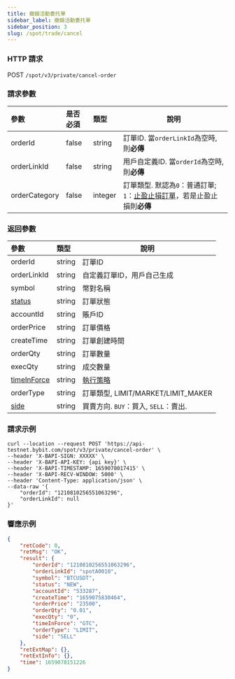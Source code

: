 ```yaml
---
title: 撤銷活動委托單
sidebar_label: 撤銷活動委托單
sidebar_position: 3
slug: /spot/trade/cancel
---
```


### HTTP 請求
POST <code>/spot/v3/private/cancel-order</code>

### 請求參數
| 參數 | 是否必須 | 類型 | 說明|
|:----- |:-------|:-----|------ |
| orderId | false | string | 訂單ID. 當<code>orderLinkId</code>為空時, 則<b>必傳</b> |
| orderLinkId | false | string | 用戶自定義ID. 當<code>orderId</code>為空時, 則<b>必傳</b> |
| orderCategory | false | integer | 訂單類型. 默認為<code>0</code>：普通訂單; <code>1</code>：<a href="https://www.bybit.com/zh-TW/help-center/bybitHC_Article?language=zh_TW&id=000001736">止盈止損訂單</a>，若是止盈止損則<b>必傳</b> |

### 返回參數
| 參數 | 類型 | 說明|
|:----- |:-----|----- |
| orderId | string| 訂單ID |
| orderLinkId | string| 自定義訂單ID，用戶自己生成 |
| symbol | string| 幣對名稱 |
| [status](../enum#orderstatus) | string| 訂單狀態 |
| accountId | string| 賬戶ID |
| orderPrice | string| 訂單價格 |
| createTime | string| 訂單創建時間 |
| orderQty | string| 訂單數量 |
| execQty | string| 成交數量 |
| [timeInForce](../enumtimeinforce) | string| <a href="https://www.bybit.com/zh-TW/help-center/bybitHC_Article?language=zh_TW&id=000001044">執行策略</a> |
| orderType | string| 訂單類型, LIMIT/MARKET/LIMIT_MAKER |
| [side](../enuM#side) | string| 買賣方向. <code>BUY</code>：買入, <code>SELL</code>：賣出. |

### 請求示例

```http
curl --location --request POST 'https://api-testnet.bybit.com/spot/v3/private/cancel-order' \
--header 'X-BAPI-SIGN: XXXXX' \
--header 'X-BAPI-API-KEY: {api key}' \
--header 'X-BAPI-TIMESTAMP: 1659078017415' \
--header 'X-BAPI-RECV-WINDOW: 5000' \
--header 'Content-Type: application/json' \
--data-raw '{
    "orderId": "1210810256551063296",
    "orderLinkId": null
}'
```

### 響應示例

```json
{
    "retCode": 0,
    "retMsg": "OK",
    "result": {
        "orderId": "1210810256551063296",
        "orderLinkId": "spotA0010",
        "symbol": "BTCUSDT",
        "status": "NEW",
        "accountId": "533287",
        "createTime": "1659075830464",
        "orderPrice": "23500",
        "orderQty": "0.01",
        "execQty": "0",
        "timeInForce": "GTC",
        "orderType": "LIMIT",
        "side": "SELL"
    },
    "retExtMap": {},
    "retExtInfo": {},
    "time": 1659078151226
}
```

